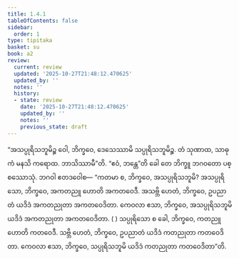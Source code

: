 ```yaml
---
title: 1.4.1
tableOfContents: false
sidebar:
  order: 1
type: tipitaka
basket: su
book: a2
review:
  current: review
  updated: '2025-10-27T21:48:12.470625'
  updated_by: ''
  notes: ''
  history:
  - state: review
    date: '2025-10-27T21:48:12.470625'
    updated_by: ''
    notes: ''
    previous_state: draft
---
```



<ReviewStatus review={frontmatter.review} showDetails={true} />

<HypothesisAnnotation frontmatter={frontmatter} />

<DynamicBreadcrumb />

<Division number="33" book="a2" e="ch" v="15" p="62">

<Paragraph number="70" book="a2">
“အသပ္ပုရိသဘူမိဉ္စ ဝေါ, ဘိက္ခဝေ, ဒေသေဿာမိ သပ္ပုရိသဘူမိဉ္စ. တံ သုဏာထ, သာဓုကံ မနသိ ကရောထ. ဘာသိဿာမီ”တိ. “ဧဝံ, ဘန္တေ”တိ ခေါ တေ ဘိက္ခူ ဘဂဝတော ပစ္စဿောသုံ. ဘဂဝါ ဧတဒဝေါစ—
</Paragraph>

<Paragraph number="71" book="a2">
“ကတမာ စ, ဘိက္ခဝေ, အသပ္ပုရိသဘူမိ? အသပ္ပုရိသော, ဘိက္ခဝေ, အကတညူ ဟောတိ အကတဝေဒီ. အသဗ္ဘိ ဟေတံ, ဘိက္ခဝေ, ဥပညာတံ ယဒိဒံ အကတညုတာ အကတဝေဒိတာ. ကေဝလာ ဧသာ, ဘိက္ခဝေ, အသပ္ပုရိသဘူမိ ယဒိဒံ အကတညုတာ အကတဝေဒိတာ. ( ) သပ္ပုရိသော စ ခေါ, ဘိက္ခဝေ, ကတညူ ဟောတိ ကတဝေဒီ. သဗ္ဘိ ဟေတံ, ဘိက္ခဝေ, ဥပညာတံ ယဒိဒံ ကတညုတာ ကတဝေဒိတာ. ကေဝလာ ဧသာ, ဘိက္ခဝေ, သပ္ပုရိသဘူမိ ယဒိဒံ ကတညုတာ ကတဝေဒိတာ”တိ.
</Paragraph>
</Division>